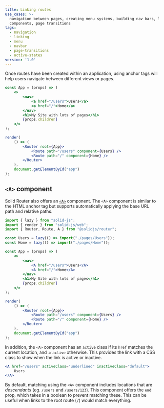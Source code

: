 ```yaml
---
title: Linking routes
use_cases: >-
  navigation between pages, creating menu systems, building nav bars, linking
  components, page transitions
tags:
  - navigation
  - linking
  - menu
  - navbar
  - page-transitions
  - active-states
version: '1.0'
---
```


Once routes have been created within an application, using anchor tags will help users navigate between different views or pages.

```jsx {4-5}
const App = (props) => (
	<>
		<nav>
			<a href="/users">Users</a>
			<a href="/">Home</a>
		</nav>
		<h1>My Site with lots of pages</h1>
		{props.children}
	</>
);

render(
	() => (
		<Router root={App}>
			<Route path="/users" component={Users} />
			<Route path="/" component={Home} />
		</Router>
	),
	document.getElementById("app")
);
```

## `<A>` component

Solid Router also offers an [`<A>`](/solid-router/reference/components/a) component.
The `<A>` component is similar to the HTML anchor tag but supports automatically applying the base URL path and relative paths.

```jsx
import { lazy } from "solid-js";
import { render } from "solid-js/web";
import { Router, Route, A } from "@solidjs/router";

const Users = lazy(() => import("./pages/Users"));
const Home = lazy(() => import("./pages/Home"));

const App = (props) => (
	<>
		<nav>
			<A href="/users">Users</A>
			<A href="/">Home</A>
		</nav>
		<h1>My Site with lots of pages</h1>
		{props.children}
	</>
);

render(
	() => (
		<Router root={App}>
			<Route path="/users" component={Users} />
			<Route path="/" component={Home} />
		</Router>
	),
	document.getElementById("app")
);
```

In addition, the `<A>` component has an `active` class if its `href` matches the current location, and `inactive` otherwise.
This provides the link with a CSS class to show when the link is active or inactive.

```jsx
<A href="/users" activeClass="underlined" inactiveClass="default">
	Users
</A>
```

By default, matching using the `<A>` component includes locations that are _descendants_ (eg. `/users` and `/users/123`).
This component offers the `end` prop, which takes in a boolean to prevent matching these.
This can be useful when links to the root route (`/`) would match everything.
